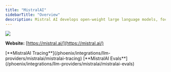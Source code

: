 ```yaml
---
title: "MistralAI"
sidebarTitle: "Overview"
description: Mistral AI develops open-weight large language models, focusing on efficiency, customization, and cost-effective AI solutions.
---
```

<img src="/images/f7958caa-image.jpeg"/>

**Website:** [https://mistral.ai/](https://mistral.ai/)

<Columns cols={2}>
  <Card img="/images/808d1f26-image.avif">
    [**MistralAI Tracing**](/phoenix/integrations/llm-providers/mistralai/mistralai-tracing)
  </Card>
  <Card img="/images/808d1f26-image.avif">
    [**MistralAI Evals**](/phoenix/integrations/llm-providers/mistralai/mistralai-evals)
  </Card>
</Columns>